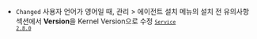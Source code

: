 - <code class="Changed" type="0">Changed</code> 사용자 언어가 영어일 때, <span class="uitext">관리</span> &gt; <span class="uitext">에이전트 설치</span> 메뉴의 <span class="uitext">설치 전 유의사항</span> 섹션에서 <b>Version</b>을 <span class="uitext">Kernel Version</span>으로 수정 <code class='changelog-service'><a href="../release-notes/service/service-2_8_x"><code class='changelog-service'>Service 2.8.0​</code></a></code>